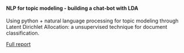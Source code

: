 #### NLP for topic modeling - building a chat-bot with LDA

Using python + natural language processing for topic modeling through Latent Dirichlet Allocation: a unsupervised technique for document classification.

[Full report](http://nbviewer.jupyter.org/github/erickfis/Python-NLP/blob/master/py-nlp-topics/index.ipynb)